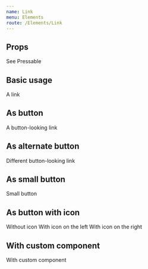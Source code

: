 ```yaml
---
name: Link
menu: Elements
route: /Elements/Link
---
```



## Props
See <DoczLink to="/web/Base/Pressable">Pressable</DoczLink>

## Basic usage
<Playground wrapper={Wrapper}>
  <Link href="#basic-usage">A link</Link>
</Playground>

## As button
<Playground wrapper={Wrapper}>
  <Link href="#as-button" variant="button-primary">A button-looking link</Link>
</Playground>

## As alternate button
<Playground wrapper={Wrapper}>
  <Link href="#as-alternate-button" variant="button-alternate">Different button-looking link</Link>
</Playground>

## As small button
<Playground wrapper={Wrapper}>
  <Link href="#as-small-button" variant="button-primary" small>Small button</Link>
</Playground>

## As button with icon
<Playground wrapper={Wrapper}>
  <Link href="#as-button-with-icon" variant="button-primary" hideIcon>Without icon</Link>
  <Link href="#as-button-with-icon" variant="button-primary" icon="windmill" iconPlacement="start">With icon on the left</Link>
  <Link href="#as-button-with-icon" variant="button-primary" icon="windmill">With icon on the right</Link>
</Playground>

## With custom component
<Playground wrapper={Wrapper}>
  <Link href="#with-custom-component" as={Paragraph}>With custom component</Link>
</Playground>
